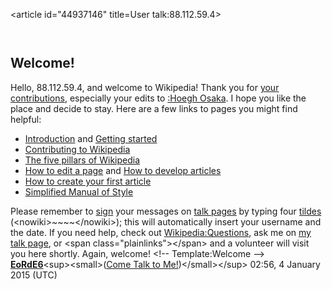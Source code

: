 <article id="44937146" title=User talk:88.112.59.4>
	<talkpage id="44937146" title="User talk:88.112.59.4">
== Welcome! ==

Hello, 88.112.59.4, and welcome to Wikipedia! Thank you for [[Special:Contributions/88.112.59.4|your contributions]], especially your edits to [[:Hoegh Osaka]]. I hope you like the place and decide to stay. Here are a few links to pages you might find helpful:
* [[Wikipedia:Introduction|Introduction]] and [[Help:Getting started|Getting started]]
* [[Wikipedia:Contributing to Wikipedia|Contributing to Wikipedia]]
* [[Wikipedia:Five pillars|The five pillars of Wikipedia]]
* [[Help:Editing|How to edit a page]] and [[Wikipedia:Article development|How to develop articles]]
* [[Wikipedia:Your first article|How to create your first article]] 
* [[Wikipedia:Simplified Manual of Style|Simplified Manual of Style]]
Please remember to [[Wikipedia:Signatures|sign]] your messages on [[Help:Using talk pages|talk page]]s by typing four [[tilde]]s (&lt;nowiki&gt;~~~~&lt;/nowiki&gt;); this will automatically insert your username and the date. If you need help, check out [[Wikipedia:Questions]], ask me on [[user talk:EoRdE6|my talk page]], or &lt;span class=&quot;plainlinks&quot;&gt;{{input link |label=click here to ask for help here on your talk page |page=Special:Mytalk |preload=Help:Contents/helpmepreload |preloadtitle=Help me! |type=newsection}}&lt;/span&gt; and a volunteer will visit you here shortly. Again, welcome! &lt;!-- Template:Welcome --&gt; '''[[User:EoRdE6|EoRdE6]]'''&lt;sup&gt;&lt;small&gt;([[User talk:EoRdE6|Come Talk to Me!]])&lt;/small&gt;&lt;/sup&gt; 02:56, 4 January 2015 (UTC)
	</talkpage>
</article>